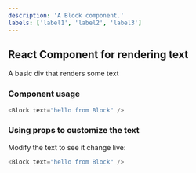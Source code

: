 ```yaml
---
description: 'A Block component.'
labels: ['label1', 'label2', 'label3']
---
```



## React Component for rendering text

A basic div that renders some text

### Component usage
```js
<Block text="hello from Block" />
```

### Using props to customize the text

Modify the text to see it change live:
```js live
<Block text="hello from Block" />
```
